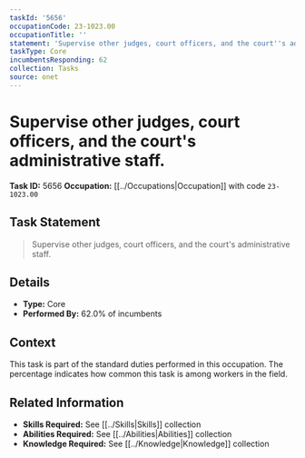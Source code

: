 ```yaml
---
taskId: '5656'
occupationCode: 23-1023.00
occupationTitle: ''
statement: 'Supervise other judges, court officers, and the court''s administrative staff.'
taskType: Core
incumbentsResponding: 62
collection: Tasks
source: onet
---
```

# Supervise other judges, court officers, and the court's administrative staff.

**Task ID:** 5656
**Occupation:** [[../Occupations|Occupation]] with code `23-1023.00`

## Task Statement

> Supervise other judges, court officers, and the court's administrative staff.

## Details

- **Type:** Core
- **Performed By:** 62.0% of incumbents

## Context

This task is part of the standard duties performed in this occupation. The percentage indicates how common this task is among workers in the field.

## Related Information

- **Skills Required:** See [[../Skills|Skills]] collection
- **Abilities Required:** See [[../Abilities|Abilities]] collection
- **Knowledge Required:** See [[../Knowledge|Knowledge]] collection
